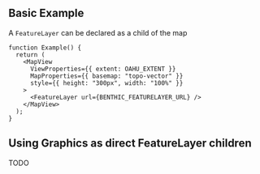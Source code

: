 ## Basic Example

A `FeatureLayer` can be declared as a child of the map

```tsx live
function Example() {
  return (
    <MapView
      ViewProperties={{ extent: OAHU_EXTENT }}
      MapProperties={{ basemap: "topo-vector" }}
      style={{ height: "300px", width: "100%" }}
    >
      <FeatureLayer url={BENTHIC_FEATURELAYER_URL} />
    </MapView>
  );
}
```

## Using Graphics as direct FeatureLayer children

TODO
